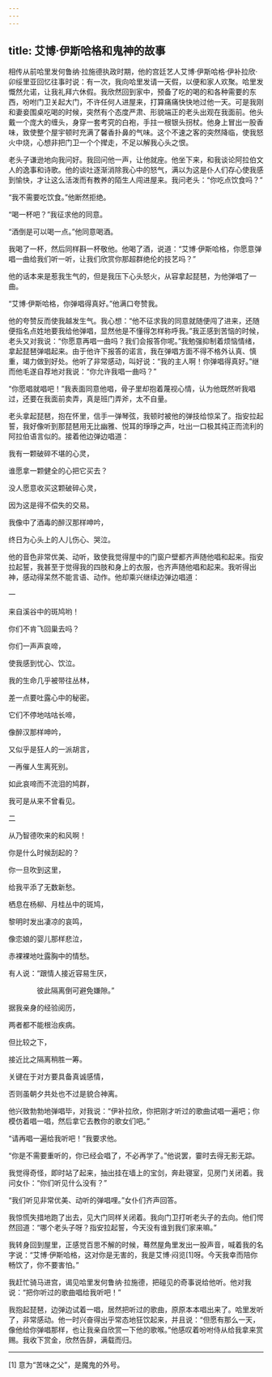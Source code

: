 ```yaml
---
---
---
```

title: 艾博·伊斯哈格和鬼神的故事
---




相传从前哈里发何鲁纳·拉施德执政时期，他的宫廷艺人艾博·伊斯哈格·伊补拉欣·卯绥里亚回忆往事时说：有一次，我向哈里发请一天假，以便和家人欢聚。哈里发慨然允诺，让我礼拜六休假。我欣然回到家中，预备了吃的喝的和各种需要的东西，吩咐门卫关起大门，不许任何人进屋来，打算痛痛快快地过他一天。可是我刚和妻妾围桌吃喝的时候，突然有个态度严肃、形貌端正的老头出观在我面前。他头戴一个庞大的缠头，身穿一套考究的白袍，手拄一根银头拐杖。他身上冒出一股香味，致使整个屋宇顿时充满了馨香扑鼻的气味。这个不速之客的突然降临，使我怒火中烧，心想非把门卫一个个撵走，不足以解我心头之恨。

老头子谦逊地向我问好。我回问他一声，让他就座。他坐下来，和我谈论阿拉伯文人的逸事和诗歌。他的谈吐逐渐消除我心中的怒气，满以为这是仆人们存心使我感到愉快，才让这么活泼而有教养的陌生人闯进屋来。我问老头：“你吃点饮食吗？”

“我不需要吃饮食。”他断然拒绝。

“喝一杯吧？”我征求他的同意。

“酒倒是可以喝一点。”他同意喝酒。

我喝了一杯，然后同样斟一杯敬他。他喝了酒，说道：“艾博·伊斯哈格，你愿意弹唱一曲给我们听一听，让我们欣赏你那超群绝伦的技艺吗？”

他的话本来是惹我生气的，但是我压下心头怒火，从容拿起琵琶，为他弹唱了一曲。

“艾博·伊斯哈格，你弹唱得真好。”他满口夸赞我。

他的夸赞反而使我越发生气。我心想：“他不征求我的同意就随便闯了进来，还随便指名点姓地要我给他弹唱，显然他是不懂得怎样称呼我。”我正感到苦恼的时候，老头又对我说：“你愿意再唱一曲吗？我们会报答你呢。”我勉强抑制着烦恼情绪，拿起琵琶弹唱起来。由于他许下报答的诺言，我在弹唱方面不得不格外认真、慎重，竭力做到好处。他听了非常感动，叫好说：“我的主人啊！你弹唱得真好。”继而他毛遂自荐地对我说：“你允许我唱一曲吗？”

“你愿唱就唱吧！”我表面同意他唱，骨子里却抱着蔑视心情，认为他既然听我唱过，还要在我面前卖弄，真是班门弄斧，太不自量。

老头拿起琵琶，抱在怀里，信手一弹琴弦，我顿时被他的弹技给惊呆了。指安拉起誓，我好像听到那琵琶用无比幽雅、悦耳的琤琤之声，吐出一口极其纯正而流利的阿拉伯语言似的。接着他边弹边唱道：

我有一颗破碎不堪的心灵，

谁愿拿一颗健全的心把它买去？

没人愿意收买这颗破碎心灵，

因为这是得不偿失的交易。

我像中了酒毒的醉汉那样呻吟，

终日为心头上的人儿伤心、哭泣。

他的音色非常优美、动听，致使我觉得屋中的门窗户壁都齐声随他唱和起来。指安拉起誓，我甚至于觉得我的四肢和身上的衣服，也齐声随他唱和起来。我听得出神，感动得呆然不能言语、动作。他却乘兴继续边弹边唱道：

一

来自溪谷中的斑鸠哟！

你们不肯飞回巢去吗？

你们一声声哀啼，

使我感到忧心、饮泣。

我的生命几乎被带往丛林，

差一点要吐露心中的秘密。

它们不停地咕咕长啼，

像醉汉那样呻吟，

又似乎是狂人的一派胡言，

一再催人生离死别。

如此哀啼而不流泪的鸠群，

我可是从来不曾看见。

二

从乃智德吹来的和风啊！

你是什么时候刮起的？

你一旦吹到这里，

给我平添了无数新愁。

栖息在杨柳、月桂丛中的斑鸠，

黎明时发出凄凉的哀鸣，

像恋娘的婴儿那样悲泣，

赤裸裸地吐露胸中的情愁。

有人说：“跟情人接近容易生厌，

　　　　彼此隔离倒可避免嫌隙。”

据我亲身的经验阅历，

两者都不能根治疾病。

但比较之下，

接近比之隔离稍胜一筹。

关键在于对方要具备真诚感情，

否则虽朝夕共处也不过是貌合神离。

他兴致勃勃地弹唱毕，对我说：“伊补拉欣，你把刚才听过的歌曲试唱一遍吧；你模仿着唱一唱，然后拿它去教你的歌女们吧。”

“请再唱一遍给我听吧！”我要求他。

“你是不需要重听的，你已经会唱了，不必再学了。”他说罢，霎时去得无影无踪。

我觉得奇怪，即时站了起来，抽出挂在墙上的宝剑，奔赴寝室，见房门关闭着。我问女仆：“你们听见什么没有？”

“我们听见非常优美、动听的弹唱哩。”女仆们齐声回答。

我惊慌失措地跑了出去，见大门同样关闭着。我向门卫打听老头子的去向。他们愕然回道：“哪个老头子呀？指安拉起誓，今天没有谁到我们家来嘛。”

我转身回到屋里，正感觉百思不解的时候，蓦然屋角里发出一股声音，喊着我的名字说：“艾博·伊斯哈格，这对你是无害的，我是艾博·闷览[1]呀。今天我幸而陪你畅饮了，你不要害怕。”

我赶忙骑马进宫，谒见哈里发何鲁纳·拉施德，把碰见的奇事说给他听。他对我说：“把你听过的歌曲唱给我听吧！”

我抱起琵琶，边弹边试着一唱，居然把听过的歌曲，原原本本唱出来了。哈里发听了，非常感动。他一时兴奋得出乎常态地狂饮起来，并且说：“但愿有那么一天，像他给你弹唱那样，也让我亲自欣赏一下他的歌喉。”他感叹着吩咐侍从给我拿来赏赐。我收下赏金，欣然告辞，满载而归。



* * *



[1] 意为“苦味之父”，是魔鬼的外号。